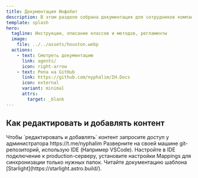 ```yaml
---
title: Документация ИнфоХит
description: В этом разделе собрана документация для сотрудников компании ИнфоХит.
template: splash
hero:
  tagline: Инструкции, описание классов и методов, регламенты
  image:
    file: ../../assets/houston.webp
  actions:
    - text: Смотреть документацию
      link: agents/
      icon: right-arrow
    - text: Репа на GitHub
      link: https://github.com/nyphalim/IH.Docs
      icon: external
      variant: minimal
      attrs:
        target: _blank
---
```



## Как редактировать и добавлять контент

<CardGrid stagger>
	<Card title="Получите доступ" icon="pencil">
		Чтобы `редактировать и добавлять` контент запросите доступ у администратора https://t.me/nyphalim
	</Card>
	<Card title="Настройте среду разработки" icon="add-document">
		Разверните на своей машине git-репозиторий, использую IDE (Например VSCode).
	</Card>
	<Card title="Сконфигурируйте подключение к серверу" icon="setting">
		Настройте в IDE подключение к production-серверу, установите настройки Mappings для синхронизации только нужных папок.
	</Card>
	<Card title="Ознакомьтесь с документацией" icon="open-book">
		Читайте документацию шаблона [Starlight](https://starlight.astro.build/).
	</Card>
</CardGrid>
